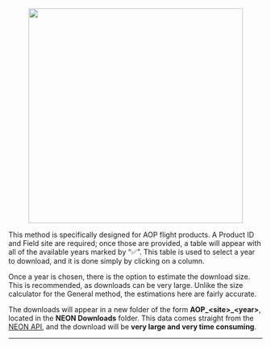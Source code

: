 <br>

<center><img src='https://github.com/Danielslee51/CyVerse-NEON-Browser/blob/master/Img/Help_download_AOP.png?raw=true' height='425'></center>

This method is specifically designed for AOP flight products. A Product ID and Field site are required; once those are provided, a table will appear with all of the available years marked by "✅". This table is used to select a year to download, and it is done simply by clicking on a column.

Once a year is chosen, there is the option to estimate the download size. This is recommended, as downloads can be very large. Unlike the size calculator for the General method, the estimations here are fairly accurate.

The downloads will appear in a new folder of the form **AOP\_\<site\>\_\<year\>**, located in the **NEON Downloads** folder. This data comes straight from the <a href='http://data.neonscience.org/data-api' target='_blank'>NEON API</a>, and the download will be **very large and very time consuming**.

<hr>
